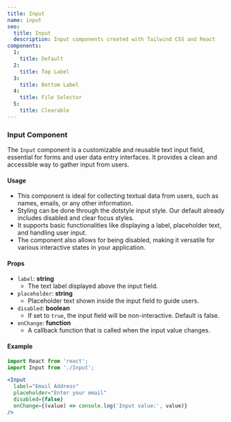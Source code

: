 ```yaml
---
title: Input
name: input
seo:
  title: Input 
  description: Input components created with Tailwind CSS and React
components:
  1:
    title: Default
  2:
    title: Top Label
  3:
    title: Bottom Label
  4:
    title: File Selector
  5:
    title: Clearable
---
```


<CollectionList
  componentsData={componentsData}
/>
<PreviewNotes/>

### Input Component
The `Input` component is a customizable and reusable text input field, essential for forms and user data entry interfaces. It provides a clean and accessible way to gather input from users.

#### Usage
- This component is ideal for collecting textual data from users, such as names, emails, or any other information.
- Styling can be done through the dotstyle input style. Our default already includes disabled and clear focus styles.
- It supports basic functionalities like displaying a label, placeholder text, and handling user input.
- The component also allows for being disabled, making it versatile for various interactive states in your application.

#### Props
- `label`: **string**
  - The text label displayed above the input field.
- `placeholder`: **string**
  - Placeholder text shown inside the input field to guide users.
- `disabled`: **boolean**
  - If set to `true`, the input field will be non-interactive. Default is false.
- `onChange`: **function**
  - A callback function that is called when the input value changes.

#### Example
```jsx
import React from 'react';
import Input from './Input';

<Input
  label="Email Address"
  placeholder="Enter your email"
  disabled={false}
  onChange={(value) => console.log('Input value:', value)}
/>


